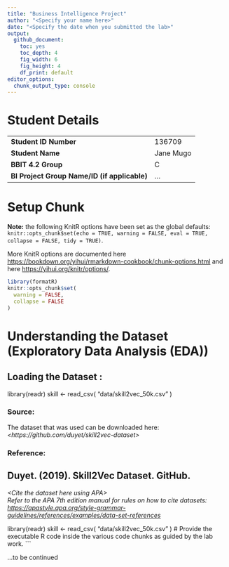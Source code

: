 ```yaml
---
title: "Business Intelligence Project"
author: "<Specify your name here>"
date: "<Specify the date when you submitted the lab>"
output:
  github_document: 
    toc: yes
    toc_depth: 4
    fig_width: 6
    fig_height: 4
    df_print: default
editor_options:
  chunk_output_type: console
---
```


# Student Details

|                                              |     |
|----------------------------------------------|-----|
| **Student ID Number**                        | 136709 |
| **Student Name**                             | Jane Mugo|
| **BBIT 4.2 Group**                           | C |
| **BI Project Group Name/ID (if applicable)** | ... |

# Setup Chunk

**Note:** the following KnitR options have been set as the global defaults: <BR> `knitr::opts_chunk$set(echo = TRUE, warning = FALSE, eval = TRUE, collapse = FALSE, tidy = TRUE)`.

More KnitR options are documented here <https://bookdown.org/yihui/rmarkdown-cookbook/chunk-options.html> and here <https://yihui.org/knitr/options/>.

```r
library(formatR)
knitr::opts_chunk$set(
  warning = FALSE,
  collapse = FALSE
)
```

# Understanding the Dataset (Exploratory Data Analysis (EDA))

## Loading the Dataset : 
library(readr)
skill <- read_csv(
  "data/skill2vec_50k.csv"
)

### Source:

The dataset that was used can be downloaded here: *\<https://github.com/duyet/skill2vec-dataset>*

### Reference:
## Duyet. (2019). Skill2Vec Dataset. GitHub.
*\<Cite the dataset here using APA\>\
Refer to the APA 7th edition manual for rules on how to cite datasets: <https://apastyle.apa.org/style-grammar-guidelines/references/examples/data-set-references>*

library(readr)
skill <- read_csv(
  "data/skill2vec_50k.csv"
)
# Provide the executable R code inside the various code chunks as guided by the lab work.
```

...to be continued

